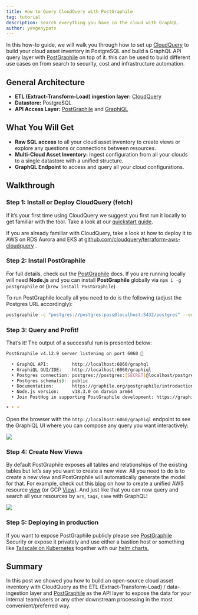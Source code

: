 ```yaml
---
title: How to Query CloudQuery with PostGraphile
tag: tutorial
description: Search everything you have in the cloud with GraphQL.
author: yevgenypats
---
```



<HowToGuideHeader/>

In this how-to guide, we will walk you through how to set up [CloudQuery](https://github.com/cloudquery/cloudquery) to build your cloud asset inventory in PostgreSQL and build a GraphQL API query layer with [PostGraphile](https://github.com/graphile/postgraphile) on top of it. this can be used to build different use cases on from search to security, cost and infrastructure automation.

## **General Architecture**

- **ETL (Extract-Transform-Load) ingestion layer:** [CloudQuery](https://github.com/cloudquery/cloudquery)
- **Datastore:** PostgreSQL
- **API Access Layer:** [PostGraphile](https://github.com/graphile/postgraphile) and [GraphiQL](https://github.com/graphql/graphiql)

## What You Will Get

- **Raw SQL access** to all your cloud asset inventory to create views or explore any questions or connections between resources.
- **Multi-Cloud Asset Inventory:** Ingest configuration from all your clouds to a single datastore with a unified structure.
- **GraphQL Endpoint** to access and query all your cloud configurations.

## Walkthrough

### Step 1: **Install or Deploy CloudQuery (fetch)**

If it’s your first time using CloudQuery we suggest you first run it locally to get familiar with the tool. Take a look at our [quickstart guide](/docs/quickstart).

If you are already familiar with CloudQuery, take a look at how to deploy it to AWS on RDS Aurora and EKS at [github.com/cloudquery/terraform-aws-cloudquery](https://github.com/cloudquery/terraform-aws-cloudquery) .

### Step 2: Install PostGraphile

For full details, check out the [PostGraphile](https://www.graphile.org/postgraphile/quick-start-guide/) docs. If you are running locally will need **Node.js** and you can install **PostGraphile** globally via `npm i -g postgraphile` or (`brew install PostGraphile`)

To run PostGraphile locally all you need to do is the following (adjust the Postgres URL accordingly):

```bash copy
postgraphile -c "postgres://postgres:pass@localhost:5432/postgres" --enhance-graphiql --skip-plugins graphile-build:NodePlugin --simple-collections only -p 6060
```

### Step 3: Query and Profit!

That’s it! The output of a successful run is presented below:

```bash copy
PostGraphile v4.12.9 server listening on port 6060 🚀

  ‣ GraphQL API:         http://localhost:6060/graphql
  ‣ GraphiQL GUI/IDE:    http://localhost:6060/graphiql
  ‣ Postgres connection: postgres://postgres:[SECRET]@localhost/postgres
  ‣ Postgres schema(s):  public
  ‣ Documentation:       https://graphile.org/postgraphile/introduction/
  ‣ Node.js version:     v18.3.0 on darwin arm64
  ‣ Join PostHog in supporting PostGraphile development: https://graphile.org/sponsor/

* * *
```

Open the browser with the `http://localhost:6060/graphiql` endpoint to see the GraphiQL UI where you can compose any query you want interactively:

![](/images/blog/cloudquery-postgraphile/step3.png)

### Step 4: Create New Views

By default PostGraphile exposes all tables and relationships of the existing tables but let’s say you want to create a new view. All you need to do is to create a new view and PostGraphile will automatically generate the model for that. For example, check out this [blog](/blog/aws-resources-view) on how to create a unified AWS resource [view](https://github.com/cloudquery/cq-provider-aws/tree/main/views) (or GCP [View](https://github.com/cloudquery/cq-provider-gcp/tree/main/views)). And just like that you can now query and search all your resources by `arn`, `tags`, `name` with GraphQL!

![](/images/blog/cloudquery-postgraphile/step4.png)

### Step 5: Deploying in production

If you want to expose PostGraphile publicly please see [PostGraphile](https://www.graphile.org/postgraphile/security/) Security or expose it privately and use either a bastion host or something like [Tailscale on Kubernetes](https://tailscale.com/kb/1185/kubernetes/) together with our [helm charts.](https://github.com/cloudquery/helm-charts)

## Summary

In this post we showed you how to build an open-source cloud asset inventory with CloudQuery as the ETL (Extract-Transform-Load) / data-ingestion layer and [PostGraphile](https://www.graphile.org/) as the API layer to expose the data for your internal team/users or any other downstream processing in the most convenient/preferred way.
